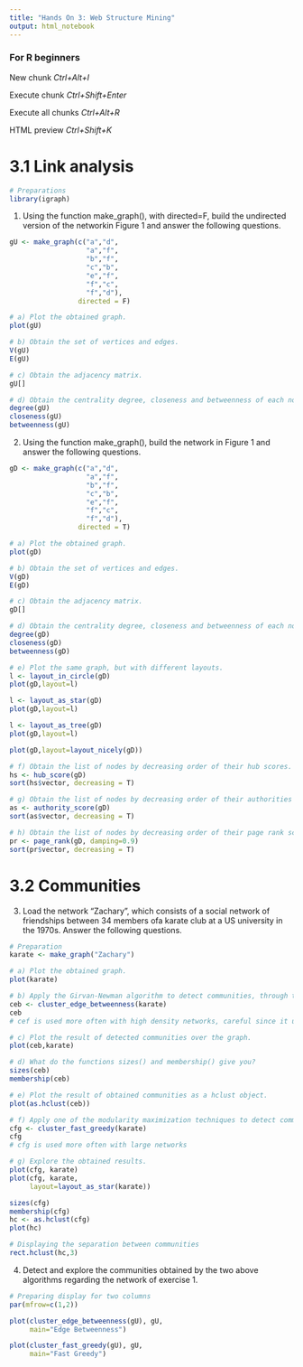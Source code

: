 ```yaml
---
title: "Hands On 3: Web Structure Mining"
output: html_notebook
---
```

### For R beginners
New chunk *Ctrl+Alt+I*

Execute chunk *Ctrl+Shift+Enter*

Execute all chunks *Ctrl+Alt+R*

HTML preview *Ctrl+Shift+K*

# 3.1 Link analysis

```r
# Preparations
library(igraph)
```

1. Using the function make_graph(), with directed=F, build the undirected version of the networkin Figure 1 and answer the following questions.

```r
gU <- make_graph(c("a","d",
                   "a","f",
                   "b","f",
                   "c","b",
                   "e","f",
                   "f","c",
                   "f","d"),
                 directed = F)
```


```r
# a) Plot the obtained graph.
plot(gU)
```

```r
# b) Obtain the set of vertices and edges.
V(gU)
E(gU)
```

```r
# c) Obtain the adjacency matrix.
gU[]
```

```r
# d) Obtain the centrality degree, closeness and betweenness of each node.
degree(gU)
closeness(gU)
betweenness(gU)
```

2. Using the function make_graph(), build the network in Figure 1 and answer the following questions.

```r
gD <- make_graph(c("a","d",
                   "a","f",
                   "b","f",
                   "c","b",
                   "e","f",
                   "f","c",
                   "f","d"),
                 directed = T)
```

```r
# a) Plot the obtained graph.
plot(gD)
```

```r
# b) Obtain the set of vertices and edges.
V(gD)
E(gD)
```

```r
# c) Obtain the adjacency matrix.
gD[]
```

```r
# d) Obtain the centrality degree, closeness and betweenness of each node.
degree(gD)
closeness(gD)
betweenness(gD)
```

```r
# e) Plot the same graph, but with different layouts.
l <- layout_in_circle(gD)
plot(gD,layout=l)

l <- layout_as_star(gD)
plot(gD,layout=l)

l <- layout_as_tree(gD)
plot(gD,layout=l)

plot(gD,layout=layout_nicely(gD))
```

```r
# f) Obtain the list of nodes by decreasing order of their hub scores.
hs <- hub_score(gD)
sort(hs$vector, decreasing = T)
```

```r
# g) Obtain the list of nodes by decreasing order of their authorities scores.
as <- authority_score(gD)
sort(as$vector, decreasing = T)
```

```r
# h) Obtain the list of nodes by decreasing order of their page rank scores with a damping factor of 0.9.
pr <- page_rank(gD, damping=0.9)
sort(pr$vector, decreasing = T)
```

# 3.2 Communities

3. Load the network “Zachary”, which consists of a social network of friendships between 34 members ofa karate club at a US university in the 1970s. Answer the following questions.

```r
# Preparation
karate <- make_graph("Zachary")
```


```r
# a) Plot the obtained graph.
plot(karate)
```

```r
# b) Apply the Girvan-Newman algorithm to detect communities, through the function cluster_edge_betweenness().
ceb <- cluster_edge_betweenness(karate)
ceb
# cef is used more often with high density networks, careful since it uses more computer power
```

```r
# c) Plot the result of detected communities over the graph.
plot(ceb,karate)
```


```r
# d) What do the functions sizes() and membership() give you?
sizes(ceb)
membership(ceb)
```

```r
# e) Plot the result of obtained communities as a hclust object.
plot(as.hclust(ceb))
```

```r
# f) Apply one of the modularity maximization techniques to detect communities, through the function cluster_fast_greedy().
cfg <- cluster_fast_greedy(karate)
cfg
# cfg is used more often with large networks
```

```r
# g) Explore the obtained results.
plot(cfg, karate)
plot(cfg, karate,
     layout=layout_as_star(karate))

sizes(cfg)
membership(cfg)
hc <- as.hclust(cfg)
plot(hc)

# Displaying the separation between communities
rect.hclust(hc,3)
```

4. Detect and explore the communities obtained by the two above algorithms regarding the network of exercise 1.

```r
# Preparing display for two columns 
par(mfrow=c(1,2))

plot(cluster_edge_betweenness(gU), gU,
     main="Edge Betweenness")

plot(cluster_fast_greedy(gU), gU,
     main="Fast Greedy")
```
